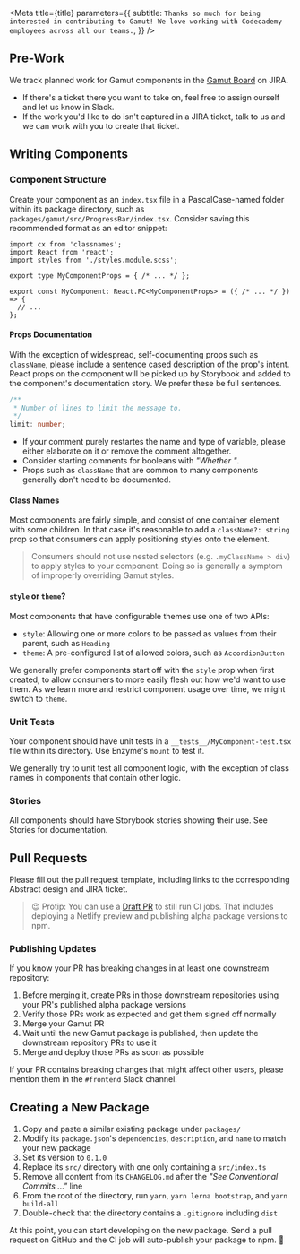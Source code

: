 
<Meta
  title={title}
  parameters={{
    subtitle: `Thanks so much for being interested in contributing to Gamut!
We love working with Codecademy employees across all our teams.`,
  }}
/>

## Pre-Work

We track planned work for Gamut components in the [Gamut Board](https://codecademy.atlassian.net/jira/software/projects/GM/boards/136) on JIRA.

- If there's a ticket there you want to take on, feel free to assign ourself and let us know in Slack.
- If the work you'd like to do isn't captured in a JIRA ticket, talk to us and we can work with you to create that ticket.

## Writing Components

### Component Structure

Create your component as an `index.tsx` file in a PascalCase-named folder within its package directory, such as `packages/gamut/src/ProgressBar/index.tsx`.
Consider saving this recommended format as an editor snippet:

<!-- prettier-ignore -->
```tsx
import cx from 'classnames';
import React from 'react';
import styles from './styles.module.scss';

export type MyComponentProps = { /* ... */ };

export const MyComponent: React.FC<MyComponentProps> = ({ /* ... */ }) => {
  // ...
};
```

#### Props Documentation

With the exception of widespread, self-documenting props such as `className`, please include a sentence cased description of the prop's intent.
React props on the component will be picked up by Storybook and added to the component's documentation story.
We prefer these be full sentences.

```ts
/**
 * Number of lines to limit the message to.
 */
limit: number;
```

- If your comment purely restartes the name and type of variable, please either elaborate on it or remove the comment altogether.
- Consider starting comments for booleans with _"Whether "_.
- Props such as `className` that are common to many components generally don't need to be documented.

#### Class Names

Most components are fairly simple, and consist of one container element with some children.
In that case it's reasonable to add a `className?: string` prop so that consumers can apply positioning styles onto the element.

> Consumers should not use nested selectors (e.g. `.myClassName > div`) to apply styles to your component.
> Doing so is generally a symptom of improperly overriding Gamut styles.

#### `style` or `theme`?

Most components that have configurable themes use one of two APIs:

- `style`: Allowing one or more colors to be passed as values from their parent, such as `Heading`
- `theme`: A pre-configured list of allowed colors, such as `AccordionButton`

We generally prefer components start off with the `style` prop when first created, to allow consumers to more easily flesh out how we'd want to use them.
As we learn more and restrict component usage over time, we might switch to `theme`.

### Unit Tests

Your component should have unit tests in a `__tests__/MyComponent-test.tsx` file within its directory.
Use Enzyme's `mount` to test it.

We generally try to unit test all component logic, with the exception of class names in components that contain other logic.

### Stories

All components should have Storybook stories showing their use.
See <LinkTo kind="Meta" story="Stories">Stories</LinkTo> for documentation.

## Pull Requests

Please fill out the pull request template, including links to the corresponding Abstract design and JIRA ticket.

> 😉 Protip: You can use a [Draft PR](https://help.github.com/en/github/collaborating-with-issues-and-pull-requests/about-pull-requests#draft-pull-requests) to still run CI jobs.
> That includes deploying a Netlify preview and publishing alpha package versions to npm.

### Publishing Updates

If you know your PR has breaking changes in at least one downstream repository:

1. Before merging it, create PRs in those downstream repositories using your PR's published alpha package versions
2. Verify those PRs work as expected and get them signed off normally
3. Merge your Gamut PR
4. Wait until the new Gamut package is published, then update the downstream repository PRs to use it
5. Merge and deploy those PRs as soon as possible

If your PR contains breaking changes that might affect other users, please mention them in the `#frontend` Slack channel.

## Creating a New Package

1. Copy and paste a similar existing package under `packages/`
2. Modify its `package.json`'s `dependencies`, `description`, and `name` to match your new package
3. Set its version to `0.1.0`
4. Replace its `src/` directory with one only containing a `src/index.ts`
5. Remove all content from its `CHANGELOG.md` after the _"See Conventional Commits ..."_ line
6. From the root of the directory, run `yarn`, `yarn lerna bootstrap`, and `yarn build-all`
7. Double-check that the directory contains a `.gitignore` including `dist`

At this point, you can start developing on the new package.
Send a pull request on GitHub and the CI job will auto-publish your package to npm. 🚀

